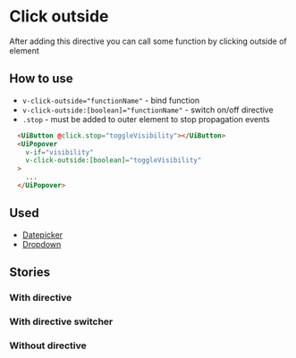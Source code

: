 
# Click outside
After adding this directive you can call some function by clicking outside of element

## How to use
* `v-click-outside="functionName"` - bind function
* `v-click-outside:[boolean]="functionName"` - switch on/off directive
* `.stop` - must be added to outer element to stop propagation events
```html
  <UiButton @click.stop="toggleVisibility"></UiButton>
  <UiPopover 
    v-if="visibility"
    v-click-outside:[boolean]="toggleVisibility"
  >
    ...
  </UiPopover>
```

## Used
* [Datepicker](/docs/organisms-datepicker--common)
* [Dropdown](/docs/molecules-dropdown--with-content-slot)

## Stories
### With directive
<Canvas>
  <Story id="utilities-directives-click-outside--with-directive"/>
</Canvas>

### With directive switcher
<Canvas>
  <Story id="utilities-directives-click-outside--with-directive-switcher"/>
</Canvas>

### Without directive
<Canvas>
  <Story id="utilities-directives-click-outside--without-directive"/>
</Canvas>